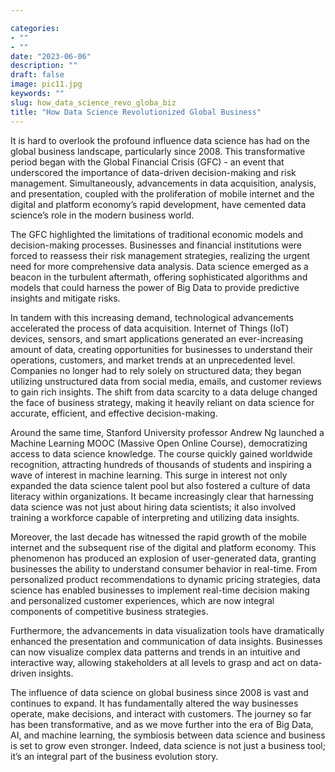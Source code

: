```yaml
---

categories:
- ""
- ""
date: "2023-06-06"
description: ""
draft: false
image: pic11.jpg
keywords: ""
slug: how_data_science_revo_globa_biz
title: "How Data Science Revolutionized Global Business"
---
```


It is hard to overlook the profound influence data science has had on the global business landscape, particularly since 2008. This transformative period began with the Global Financial Crisis (GFC) - an event that underscored the importance of data-driven decision-making and risk management. Simultaneously, advancements in data acquisition, analysis, and presentation, coupled with the proliferation of mobile internet and the digital and platform economy's rapid development, have cemented data science's role in the modern business world.

The GFC highlighted the limitations of traditional economic models and decision-making processes. Businesses and financial institutions were forced to reassess their risk management strategies, realizing the urgent need for more comprehensive data analysis. Data science emerged as a beacon in the turbulent aftermath, offering sophisticated algorithms and models that could harness the power of Big Data to provide predictive insights and mitigate risks.

In tandem with this increasing demand, technological advancements accelerated the process of data acquisition. Internet of Things (IoT) devices, sensors, and smart applications generated an ever-increasing amount of data, creating opportunities for businesses to understand their operations, customers, and market trends at an unprecedented level. Companies no longer had to rely solely on structured data; they began utilizing unstructured data from social media, emails, and customer reviews to gain rich insights. The shift from data scarcity to a data deluge changed the face of business strategy, making it heavily reliant on data science for accurate, efficient, and effective decision-making.

Around the same time, Stanford University professor Andrew Ng launched a Machine Learning MOOC (Massive Open Online Course), democratizing access to data science knowledge. The course quickly gained worldwide recognition, attracting hundreds of thousands of students and inspiring a wave of interest in machine learning. This surge in interest not only expanded the data science talent pool but also fostered a culture of data literacy within organizations. It became increasingly clear that harnessing data science was not just about hiring data scientists; it also involved training a workforce capable of interpreting and utilizing data insights.

Moreover, the last decade has witnessed the rapid growth of the mobile internet and the subsequent rise of the digital and platform economy. This phenomenon has produced an explosion of user-generated data, granting businesses the ability to understand consumer behavior in real-time. From personalized product recommendations to dynamic pricing strategies, data science has enabled businesses to implement real-time decision making and personalized customer experiences, which are now integral components of competitive business strategies.

Furthermore, the advancements in data visualization tools have dramatically enhanced the presentation and communication of data insights. Businesses can now visualize complex data patterns and trends in an intuitive and interactive way, allowing stakeholders at all levels to grasp and act on data-driven insights.

The influence of data science on global business since 2008 is vast and continues to expand. It has fundamentally altered the way businesses operate, make decisions, and interact with customers. The journey so far has been transformative, and as we move further into the era of Big Data, AI, and machine learning, the symbiosis between data science and business is set to grow even stronger. Indeed, data science is not just a business tool; it's an integral part of the business evolution story.